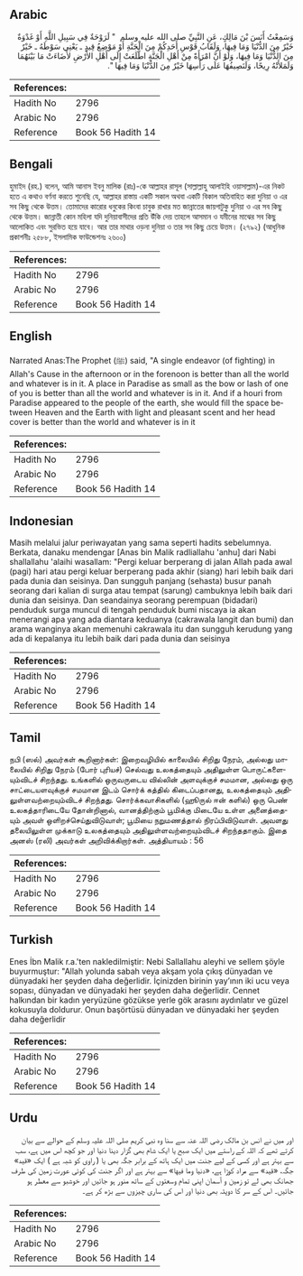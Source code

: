 ## Arabic


<div dir="rtl" lang="ar" style={{fontSize:'larger',backgroundColor:'#f8f9fa',padding:20}}>
وَسَمِعْتُ أَنَسَ بْنَ مَالِكٍ، عَنِ النَّبِيِّ صلى الله عليه وسلم ‏ "‏ لَرَوْحَةٌ فِي سَبِيلِ اللَّهِ أَوْ غَدْوَةٌ خَيْرٌ مِنَ الدُّنْيَا وَمَا فِيهَا، وَلَقَابُ قَوْسِ أَحَدِكُمْ مِنَ الْجَنَّةِ أَوْ مَوْضِعُ قِيدٍ ـ يَعْنِي سَوْطَهُ ـ خَيْرٌ مِنَ الدُّنْيَا وَمَا فِيهَا، وَلَوْ أَنَّ امْرَأَةً مِنْ أَهْلِ الْجَنَّةِ اطَّلَعَتْ إِلَى أَهْلِ الأَرْضِ لأَضَاءَتْ مَا بَيْنَهُمَا وَلَمَلأَتْهُ رِيحًا، وَلَنَصِيفُهَا عَلَى رَأْسِهَا خَيْرٌ مِنَ الدُّنْيَا وَمَا فِيهَا ‏"‏‏.‏
</div>
<div style={{backgroundColor:'#f8f9fa',padding:20, marginBottom: 10}}><table> <thead> <tr> <th>References:</th> <th></th> </tr> </thead> <tbody><tr><td>Hadith No</td><td>2796</td></tr><tr><td>Arabic No</td><td>2796</td></tr><tr><td>Reference</td><td>Book 56 Hadith 14</td></tr></tbody></table></div>

## Bengali


<div dir="ltr" lang="bn" style={{fontSize:'larger',backgroundColor:'#f8f9fa',padding:20}}>
হুমাইদ (রহ.) বলেন, আমি আনাস ইবনু মালিক (রাঃ)-কে আল্লাহর রাসূল (সাল্লাল্লাহু আলাইহি ওয়াসাল্লাম)-এর নিকট হতে এ কথাও বর্ণনা করতে শুনেছি যে, আল্লাহর রাস্তায় একটি সকাল অথবা একটি বিকাল অতিবাহিত করা দুনিয়া ও এর সব কিছু থেকে উত্তম। তোমাদের কারোর ধনুকের কিংবা চাবুক রাখার মত জান্নাতের জায়গাটুকু দুনিয়া ও এর সব কিছু থেকে উত্তম। জান্নাতী কোন মহিলা যদি দুনিয়াবাসীদের প্রতি উঁকি দেয় তাহলে আসমান ও যমীনের মাঝের সব কিছু আলোকিত এবং সুরভিত হয়ে যাবে। আর তার মাথার ওড়না দুনিয়া ও তার সব কিছু চেয়ে উত্তম। (২৭৯২) (আধুনিক প্রকাশনীঃ ২৫৮৮, ইসলামিক ফাউন্ডেশনঃ ২৬০০)
</div>
<div style={{backgroundColor:'#f8f9fa',padding:20, marginBottom: 10}}><table> <thead> <tr> <th>References:</th> <th></th> </tr> </thead> <tbody><tr><td>Hadith No</td><td>2796</td></tr><tr><td>Arabic No</td><td>2796</td></tr><tr><td>Reference</td><td>Book 56 Hadith 14</td></tr></tbody></table></div>

## English


<div dir="ltr" lang="en" style={{fontSize:'larger',backgroundColor:'#f8f9fa',padding:20}}>
Narrated Anas:The Prophet (ﷺ) said, "A single endeavor (of fighting) in Allah's Cause in the afternoon or in the forenoon is better than all the world and whatever is in it. A place in Paradise as small as the bow or lash of one of you is better than all the world and whatever is in it. And if a houri from Paradise appeared to the people of the earth, she would fill the space between Heaven and the Earth with light and pleasant scent and her head cover is better than the world and whatever is in it
</div>
<div style={{backgroundColor:'#f8f9fa',padding:20, marginBottom: 10}}><table> <thead> <tr> <th>References:</th> <th></th> </tr> </thead> <tbody><tr><td>Hadith No</td><td>2796</td></tr><tr><td>Arabic No</td><td>2796</td></tr><tr><td>Reference</td><td>Book 56 Hadith 14</td></tr></tbody></table></div>

## Indonesian


<div dir="ltr" lang="id" style={{fontSize:'larger',backgroundColor:'#f8f9fa',padding:20}}>
Masih melalui jalur periwayatan yang sama seperti hadits sebelumnya. Berkata, danaku mendengar [Anas bin Malik radliallahu 'anhu] dari Nabi shallallahu 'alaihi wasallam: "Pergi keluar berperang di jalan Allah pada awal (pagi) hari atau pergi keluar berperang pada akhir (siang) hari lebih baik dari pada dunia dan seisinya. Dan sungguh panjang (sehasta) busur panah seorang dari kalian di surga atau tempat (sarung) cambuknya lebih baik dari dunia dan seisinya. Dan seandainya seorang perempuan (bidadari) penduduk surga muncul di tengah penduduk bumi niscaya ia akan menerangi apa yang ada diantara keduanya (cakrawala langit dan bumi) dan arama wanginya akan memenuhi cakrawala itu dan sungguh kerudung yang ada di kepalanya itu lebih baik dari pada dunia dan seisinya
</div>
<div style={{backgroundColor:'#f8f9fa',padding:20, marginBottom: 10}}><table> <thead> <tr> <th>References:</th> <th></th> </tr> </thead> <tbody><tr><td>Hadith No</td><td>2796</td></tr><tr><td>Arabic No</td><td>2796</td></tr><tr><td>Reference</td><td>Book 56 Hadith 14</td></tr></tbody></table></div>

## Tamil


<div dir="ltr" lang="ta" style={{fontSize:'larger',backgroundColor:'#f8f9fa',padding:20}}>
நபி (ஸல்) அவர்கள் கூறினார்கள்: இறைவழியில் காலையில் சிறிது நேரம், அல்லது மாலையில் சிறிது நேரம் (போர் புரியச்) செல்வது உலகத்தையும் அதிலுள்ள பொருட்களையும்விடச் சிறந்தது. உங்களில் ஒருவருடைய வில்லின் அளவுக்குச் சமமான, அல்லது ஒரு சாட்டையளவுக்குச் சமமான இடம் சொர்க் கத்தில் கிடைப்பதானது, உலகத்தையும் அதிலுள்ளவற்றையும்விடச் சிறந்தது. சொர்க்கவாசிகளில் (ஹூருல் ஈன் களில்) ஒரு பெண் உலகத்தாரிடையே தோன்றினால், வானத்திற்கும் பூமிக்கு மிடையே உள்ள அனைத்தையும் அவள் ஒளிறச்செய்துவிடுவாள்; பூமியை நறுமணத்தால் நிரப்பிவிடுவாள். அவளது தலையிலுள்ள முக்காடு உலகத்தையும் அதிலுள்ளவற்றையும்விடச் சிறந்ததாகும். இதை அனஸ் (ரலி) அவர்கள் அறிவிக்கிறார்கள். அத்தியாயம் : 56
</div>
<div style={{backgroundColor:'#f8f9fa',padding:20, marginBottom: 10}}><table> <thead> <tr> <th>References:</th> <th></th> </tr> </thead> <tbody><tr><td>Hadith No</td><td>2796</td></tr><tr><td>Arabic No</td><td>2796</td></tr><tr><td>Reference</td><td>Book 56 Hadith 14</td></tr></tbody></table></div>

## Turkish


<div dir="ltr" lang="tr" style={{fontSize:'larger',backgroundColor:'#f8f9fa',padding:20}}>
Enes İbn Malik r.a.'ten nakledilmiştir: Nebi Sallallahu aleyhi ve sellem şöyle buyurmuştur: "Allah yolunda sabah veya akşam yola çıkış dünyadan ve dünyadaki her şeyden daha değerlidir. İçinizden birinin yay’ının iki ucu veya sopası, dünyadan ve dünyadaki her şeyden daha değerlidir. Cennet halkından bir kadın yeryüzüne gözükse yerle gök arasını aydınlatır ve güzel kokusuyla doldurur. Onun başörtüsü dünyadan ve dünyadaki her şeyden daha değerlidir
</div>
<div style={{backgroundColor:'#f8f9fa',padding:20, marginBottom: 10}}><table> <thead> <tr> <th>References:</th> <th></th> </tr> </thead> <tbody><tr><td>Hadith No</td><td>2796</td></tr><tr><td>Arabic No</td><td>2796</td></tr><tr><td>Reference</td><td>Book 56 Hadith 14</td></tr></tbody></table></div>

## Urdu


<div dir="rtl" lang="ur" style={{fontSize:'larger',backgroundColor:'#f8f9fa',padding:20}}>
اور میں نے انس بن مالک رضی اللہ عنہ سے سنا وہ نبی کریم صلی اللہ علیہ وسلم کے حوالے سے بیان کرتے تھے کہ اللہ کے راستے میں ایک صبح یا ایک شام بھی گزار دینا دنیا اور جو کچھ اس میں ہے، سب سے بہتر ہے اور کسی کے لیے جنت میں ایک ہاتھ کے برابر جگہ بھی یا ( راوی کو شبہ ہے ) ایک «قيد» جگہ، «قيد» سے مراد کوڑا ہے، «دنيا وما فيها» سے بہتر ہے اور اگر جنت کی کوئی عورت زمین کی طرف جھانک بھی لے تو زمین و آسمان اپنی تمام وسعتوں کے ساتھ منور ہو جائیں اور خوشبو سے معطر ہو جائیں۔ اس کے سر کا دوپٹہ بھی دنیا اور اس کی ساری چیزوں سے بڑھ کر ہے۔
</div>
<div style={{backgroundColor:'#f8f9fa',padding:20, marginBottom: 10}}><table> <thead> <tr> <th>References:</th> <th></th> </tr> </thead> <tbody><tr><td>Hadith No</td><td>2796</td></tr><tr><td>Arabic No</td><td>2796</td></tr><tr><td>Reference</td><td>Book 56 Hadith 14</td></tr></tbody></table></div>